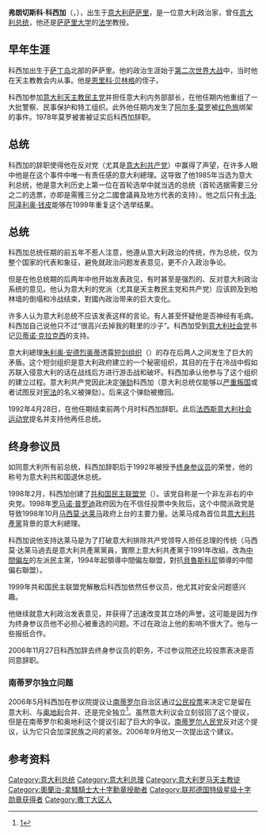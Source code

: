 {{Infobox President
| name          = 弗朗切斯科·科西加
| original_name = {{lang|en|Francesco Cossiga}}
| office        = 義大利總統
| image         = Cossiga Francesco.jpg
| order         = 8
| term_start    = 1985年6月23日
| term_end      = 1992年4月28日
| predecessor   = [[亚历山德罗·佩尔蒂尼|亚历山德罗·佩尔蒂尼]]
| successor     = [[奥斯卡·路易吉·斯卡尔法罗|奥斯卡·路易吉·斯卡尔法罗]]
| birth_date    = {{birth date|1928|7|26}}
| birth_place   = {{ITA}}[[萨萨里|萨萨里]]
| death_date    = {{death date and age|2010|8|17|1928|7|26}}
| death_place   = {{ITA}}
| spouse        = Giuseppa Sigurani
| party         = [[意大利天主教民主党|意大利天主教民主党]]
| vicepresident =
| office2        = 意大利總理
| term_start2   = 1979年8月4日
| term_end2     = 1980年10月18日
| predecessor2  = [[朱利奥·安德烈奥蒂|朱利奥·安德烈奥蒂]]
| successor2    = [[阿纳尔多·福拉尼|阿纳尔多·福拉尼]]
| president     = [[亚历山德罗·佩尔蒂尼|亚历山德罗·佩尔蒂尼]]
}}

'''弗朗切斯科·科西加'''（'''{{lang|it|Francesco Cossiga}}'''，{{bd|1928年|7月26日|2010年|8月17日|catIdx=Cossiga, Francesco}}），出生于[[意大利|意大利]][[萨萨里|萨萨里]]，是一位意大利政治家，曾任[[意大利总统列表|意大利总统]]，他还是[[萨萨里大学|萨萨里大学]]的[[法学|法学]]教授。

== 早年生涯 ==
科西加出生于[[萨丁岛|萨丁岛]]北部的萨萨里。他的政治生涯始于[[第二次世界大战|第二次世界大战]]中，当时他在天主教教会内从事。他是[[恩里科·贝林格|恩里科·贝林格]]的侄子。

科西加参加[[意大利天主教民主党|意大利天主教民主党]]并担任意大利内务部部长，在他任期内他重组了一大批警察、民事保护和特工组织。此外他任期内发生了[[阿尔多·莫罗|阿尔多·莫罗]]被[[红色旅|红色旅]]绑架的事件。1978年莫罗被害被证实后科西加辞职。

== 总统 ==
科西加的辞职使得他在反对党（尤其是[[意大利共产党|意大利共产党]]）中赢得了声望，在许多人眼中他是在这个事件中唯一有责任感的意大利總理。这导致了他1985年当选为意大利总统，他是意大利历史上第一位在首轮选举中就当选的总统（首轮选据需要三分之二的选票，亦即是需獲三分之二國會議員及地方代表的支持）。他之后只有[[卡洛·阿泽利奥·钱皮|卡洛·阿泽利奥·钱皮]]能够在1999年重复这个选举结果。

== 总统 ==
科西加总统任期的前五年不惹人注意，他遵从意大利政治的传统，作为总统，仅为整个国家的代表和象征，避免就政治问题发表意见，更不介入政治争论。

但是在他总统期的后两年中他开始发表政见，有时甚至是强烈的、反对意大利政治系统的意见。他认为意大利的党派（尤其是天主教民主党和共产党）应该顾及到柏林墙的倒塌和冷战结束，對國內政治带来的巨大变化。

许多人认为意大利总统不应该发表这样的言论。有人甚至怀疑他是否神经有毛病。科西加自己说他只不过“很高兴去掉我的鞋里的沙子”。科西加受到[[意大利社会党|意大利社会党]]书记[[贝蒂诺·克拉克西|贝蒂诺·克拉克西]]的支持。

意大利總理[[朱利奥·安德烈奥蒂|朱利奥·安德烈奥蒂]]透露[[短剑组织|短剑组织]]（{{lang|it|Gladio}}）的存在后两人之间发生了巨大的矛盾。这个短剑组织是意大利政府建立的一个秘密组织，其目的在于在冷战中假如苏联入侵意大利的话在战线后方进行游击战和破坏。科西加承认他参与了这个组织的建立过程。意大利共产党因此决定[[弹劾|弹劾]]科西加（意大利总统仅能够以[[严重叛国|严重叛国]]或者试图反对[[意大利宪法|宪法]]的名义被弹劾）。后来这个弹劾被撤回。

1992年4月28日，在他任期结束前两个月时科西加辞职。此后[[法西斯主义|法西斯]][[意大利社会运动党|意大利社会运动党]]提名并支持他再任总统。

== 终身参议员 ==
如同意大利所有前总统，科西加辞职后于1992年被授予[[终身参议员|终身参议员]]的荣誉，他的称号为意大利共和国退休总统。

1998年2月，科西加创建了[[共和国民主联盟党|共和国民主联盟党]]（{{lang|it|Unione Democratica per la Repubblica}}）。该党自称是一个非左非右的中央党。1998年[[罗马诺·普罗迪|罗马诺·普罗迪]]政府因为在不信任投票中失败后，这个中間派政党是导致1998年10月[[马西莫·达莱马|马西莫·达莱马]]政府上台的主要力量。达莱马成為首位具[[意大利共產黨|意大利共產黨]]背景的意大利總理。

科西加说他支持达莱马是为了打破意大利排除共产党领导人担任总理的传统（马西莫·达莱马過去是意大利共產黨黨員，實際上意大利共產黨于1991年改組，改為[[中間偏左|中間偏左]]的左派民主黨，1994年起領導中間偏左聯盟，對抗[[貝魯斯科尼|貝魯斯科尼]]領導的中間偏右聯盟）。

1999年共和国民主联盟党解散后科西加依然任参议员，他尤其对安全问题感兴趣。

他继续就意大利政治发表意见，并获得了迅速改变其立场的声誉。这可能是因为作为终身参议员他不必担心被重选的问题。不过在政治上他的影响不很大了。他与一些报纸合作。

2006年11月27日科西加辞去终身参议员的职务，不过参议院还比较投票表决是否同意辞职。

=== 南蒂罗尔独立问题 ===
2006年5月科西加在参议院提议让[[南蒂罗尔|南蒂罗尔]]自治区通过[[公民投票|公民投票]]来决定它是留在意大利、与[[奥地利|奥地利]]合并、还是完全独立<ref>[http://www.diepresse.com/Artikel.aspx?channel=p&ressort=a&id=561384]{{Dead link|date=2020年1月 |bot=InternetArchiveBot |fix-attempted=yes }}</ref>。虽然意大利议会立刻驳回了这个提议，但是在南蒂罗尔和奥地利这个提议引起了巨大的争议。[[南蒂罗尔人民党|南蒂罗尔人民党]]反对这个提议，认为它只会加深民族之间的紧张。2006年9月他又一次提出这个建议。

== 参考资料 ==
{{reflist}}

{{start box}}
{{s-before|[[亚历山德罗·佩尔蒂尼|亚历山德罗·佩尔蒂尼]]}}
{{s-title|義大利總統|1985年—1992年}}
{{s-after|[[奥斯卡·路易吉·斯卡尔法罗|奥斯卡·路易吉·斯卡尔法罗]]}}
{{s-before|[[朱利奥·安德烈奥蒂|朱利奥·安德烈奥蒂]]}}
{{s-title|義大利總理|1979年—1980年}}
{{s-after|[[阿纳尔多·福拉尼|阿纳尔多·福拉尼]]}}
{{end box}}

{{欧洲理事会主席}}
{{意大利总统}}
{{冷戰相關人物}}
{{意大利總理}}
{{Authority control}}

{{DEFAULTSORT:Cossiga, Francesco}}
[[Category:意大利总统|Category:意大利总统]]
[[Category:意大利总理|Category:意大利总理]]
[[Category:意大利罗马天主教徒|Category:意大利罗马天主教徒]]
[[Category:奧蘭治-拿騷騎士大十字勳章授勛者|Category:奧蘭治-拿騷騎士大十字勳章授勛者]]
[[Category:联邦德国特级星级十字勋章获得者|Category:联邦德国特级星级十字勋章获得者]]
[[Category:撒丁大区人|Category:撒丁大区人]]